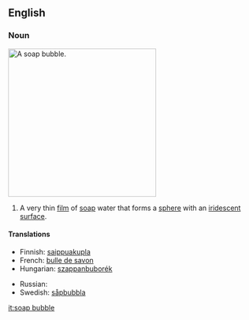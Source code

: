 ==English==
===Noun===
[[Image:Bubble brokenchopstick.jpg|300px|thumb|right|A soap bubble.]] 
{{en-noun|sg=[[soap]] [[bubble]]}}

# A very thin [[film]] of [[soap]] water that forms a [[sphere]] with an [[iridescent]] [[surface]].

====Translations====
{{trans-top|a very thin film of soap water that forms a sphere}}
*Finnish: [[saippuakupla]]
*French: [[bulle de savon]]
*Hungarian: [[szappanbuborék]]
{{mid}}
*Russian: {{t|ru|мыльный пузырь|m|tr=mýl'nyj puzýr'}}
*Swedish: [[såpbubbla]] {{c}}
{{bottom}}

[[it:soap bubble]]